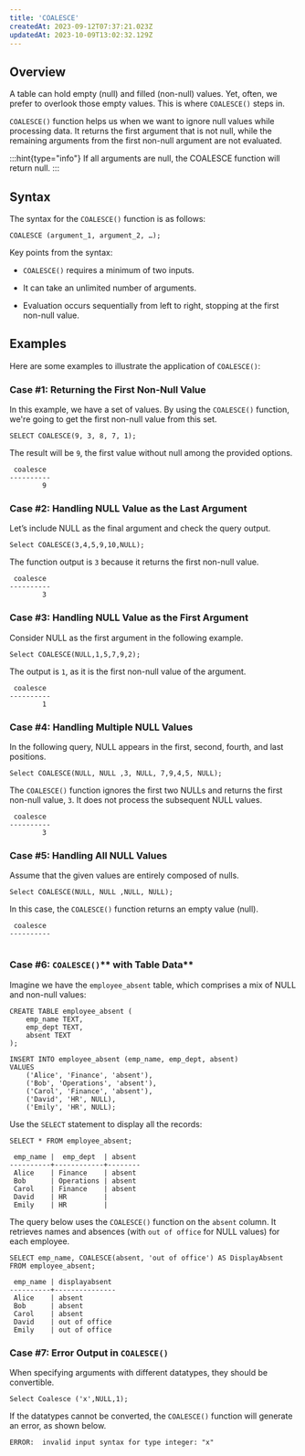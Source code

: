 ```yaml
---
title: 'COALESCE'
createdAt: 2023-09-12T07:37:21.023Z
updatedAt: 2023-10-09T13:02:32.129Z
---
```


## **Overview**

A table can hold empty (null) and filled (non-null) values. Yet, often, we prefer to overlook those empty values. This is where `COALESCE()` steps in.

`COALESCE()` function helps us when we want to ignore null values while processing data. It returns the first argument that is not null, while the remaining arguments from the first non-null argument are not evaluated.

:::hint{type="info"}
If all arguments are null, the COALESCE function will return null.
:::

## **Syntax**

The syntax for the `COALESCE()` function is as follows:

```pgsql
COALESCE (argument_1, argument_2, …);
```

Key points from the syntax:

*   `COALESCE()` requires a minimum of two inputs.

*   It can take an unlimited number of arguments.

*   Evaluation occurs sequentially from left to right, stopping at the first non-null value.

## **Examples**

Here are some examples to illustrate the application of `COALESCE()`:

### Case #1: **Returning the First Non-Null Value**

In this example, we have a set of values. By using the `COALESCE()` function, we're going to get the first non-null value from this set.

```pgsql
SELECT COALESCE(9, 3, 8, 7, 1);
```

The result will be `9`, the first value without null among the provided options.

```pgsql
 coalesce 
----------
        9
```

### Case #2: **Handling NULL Value as the Last Argument**

Let’s include NULL as the final argument and check the query output.

```pgsql
Select COALESCE(3,4,5,9,10,NULL);
```

&#x20;The function output is `3` because it returns the first non-null value.

```pgsql
 coalesce 
----------
        3
```

### Case #3: **Handling NULL Value as the First Argument**

Consider NULL as the first argument in the following example.

```pgsql
Select COALESCE(NULL,1,5,7,9,2);
```

The output is `1`, as it is the first non-null value of the argument.

```pgsql
 coalesce 
----------
        1
```

### Case #4: **Handling Multiple NULL Values**

In the following query, NULL appears in the first, second, fourth, and last positions.

```pgsql
Select COALESCE(NULL, NULL ,3, NULL, 7,9,4,5, NULL);
```

The `COALESCE()` function ignores the first two NULLs and returns the first non-null value, `3`. It does not process the subsequent NULL values.

```pgsql
 coalesce 
----------
        3
```

### Case #5: **Handling All NULL Values**

Assume that the given values are entirely composed of nulls.

```pgsql
Select COALESCE(NULL, NULL ,NULL, NULL);
```

In this case, the `COALESCE()` function returns an empty value (null).

```pgsql
 coalesce 
----------
 
```

### Case #6: `COALESCE()`** with Table Data**

Imagine we have the `employee_absent` table, which comprises a mix of NULL and non-null values:

```pgsql
CREATE TABLE employee_absent (
    emp_name TEXT,
    emp_dept TEXT,
    absent TEXT
);

INSERT INTO employee_absent (emp_name, emp_dept, absent)
VALUES
    ('Alice', 'Finance', 'absent'),
    ('Bob', 'Operations', 'absent'),
    ('Carol', 'Finance', 'absent'),
    ('David', 'HR', NULL),
    ('Emily', 'HR', NULL);
```

Use the `SELECT` statement to display all the records:

```pgsql
SELECT * FROM employee_absent;
```

```pgsql
 emp_name |  emp_dept  | absent 
----------+------------+--------
 Alice    | Finance    | absent
 Bob      | Operations | absent
 Carol    | Finance    | absent
 David    | HR         | 
 Emily    | HR         | 
```

The query below uses the `COALESCE()` function on the `absent` column. It retrieves names and absences (with `out of office` for NULL values) for each employee.

```pgsql
SELECT emp_name, COALESCE(absent, 'out of office') AS DisplayAbsent FROM employee_absent;
```

```pgsql
 emp_name | displayabsent 
----------+---------------
 Alice    | absent
 Bob      | absent
 Carol    | absent
 David    | out of office
 Emily    | out of office
```

### Case #7: Error Output in `COALESCE()`

When specifying arguments with different datatypes, they should be convertible.&#x20;

```pgsql
Select Coalesce ('x',NULL,1);
```

If the datatypes cannot be converted, the `COALESCE()` function will generate an error, as shown below.

```pgsql
ERROR:  invalid input syntax for type integer: "x"
```


